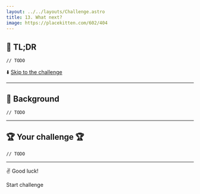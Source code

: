 ```yaml
---
layout: ../../layouts/Challenge.astro
title: 13. What next?
image: https://placekitten.com/602/404
---
```



## 🐇 TL;DR

`// TODO`

⬇️ [Skip to the challenge](#-your-challenge)

---

## 🐢 Background

`// TODO`

---

## 🏆 Your challenge 🏆

`// TODO`

---

✌️ Good luck!

<ButtonLink path="https://play.tailwindcss.com/zIjXNKIMYi?file=config">Start challenge</ButtonLink>
